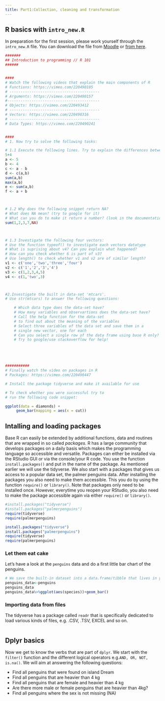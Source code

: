 ```yaml
---
title: Part1:Collection, cleaning and transformation
---
```



## R basics with `intro_new.R`
In preparation for the first session, please work yourself through the `intro_new.R` file. You can download the file from [Moodle]() or [from here]().

```r
#######
## Introduction to programming // R 101
######


#### 
# Watch the following videos that explain the main components of R
# Functions: https://vimeo.com/220490105
# -----------------------------------------
# Arguments: https://vimeo.com/220490157
#------------------------------------------
# Objects: https://vimeo.com/220493412 
# -----------------------------------------
# Vectors: https://vimeo.com/220490316 
# -----------------------------------------
# Data Types: https://vimeo.com/220490241 


#### 
# 1. Now try to solve the following tasks:

# 1.1 Execute the following lines. Try to explain the differences between line 28, 30 and 31?
5+4
a <- 5
b <- 4
c <- a - b
d <- c(a,b)
sum(a,b)
max(a,b)
e <- sum(a,b)
f <- a + b 



# 1.2 Why does the following snippet return NA?
# What does NA mean? (try to google for it)
# What can you do to make it return a number? (look in the documentation for help)
sum(1,2,3,7,NA)



# 1.3 Investigate the following four vectors:
# Use the function typeof() to investigate each vectors datatype
# What is suprising about v4? Can you explain what happened?
# How can you check whether 6 is part of v3?
# Use length() to check whether v1 and v2 are of similar length?
v1 <- c('one','two','three','four')
v2 <- c('1','2','3','4')
v3 <- c(1,2,3,4,5)
v4 <- c(1,'two',3)



#2.Investigate the built in data-set 'mtcars'. 
# Use str(mtcars) to answer the following questions:

    # Which data type does the data-set have?
    # How many variables and observartions does the data-set have?
    # Call the help function for the data-set 
    # to find out about the meaning of the variables
    # Select three variables of the data set and save them in a 
    # single new vector, one for each
    # Can you select a single row of the data frame using base R only? 
    # Try to google/use stackoverflow for help!





###########
# Finally watch the video on packages in R
# Packages: https://vimeo.com/220490447 

# Install the package tidyverse and make it available for use

# To check whether you were successful try to 
# run the following code snippet: 

ggplot(data = diamonds) +
     geom_bar(mapping = aes(x = cut))

```

## Intalling and loading packages
Base R can easily be extended by additional functions, data and routines that are wrapped in so called *packages*. R has a large community that develops packages on a daily basis which makes the programming language so accessible and versatile. Packages can either be installed via the RStudio GUI or via the console/your R code. You use the function `install.packages()` and put in the name of the package. As mentioned earlier we will use the tidyverse. We also start with a packages that gives us access to a popular data set, the palmer penguins data. After installing the packages you also need to make them accessible. This you do by using the function `require()` or `library()`. Note that packages only need to be installed once. However, everytime you reopen your RStudio, you also need to make the package accessible again via either `require()` or `library()`.

```r
#install.packages("tidyverse")
#install.packages("palmerpenguins")
require(tidyverse)
require(palmerpenguins)
```

```r
install.packages("tidyverse")
install.packages("palmerpenguins")
require(tidyverse)
require(palmerpenguins)
```

### Let them eat cake
Let's have a look at the `penguins` data and do a first little bar chart of the penguins. 

```r
# We save the built-in dataset into a data.frame/tibble that lives in your environment.
penguins_data<-penguins
penguins_data
penguins_data%>%ggplot(aes(species))+geom_bar()
```


### Importing data from files
The tidyverse has a package called `readr` that is specifically dedicated to load various kinds of files, e.g. .CSV, .TSV, EXCEL and so on.

```r



```

## Dplyr basics
Now we get to know the verbs that are part of `dplyr`. We start with the `filter()` function and the different logical operators e.g.`AND, OR, NOT, is.na()`. We will aim at answering the following questions: 

* Find all penguins that were found on island Dream
* Find all penguins that are heavier than 4 kg
* Find all penguins that are female and heavier than 4 kg
* Are there more male or female penguins that are heavier than 4kg?
* Find all penguins where the sex is not missing (NA)


```r


```